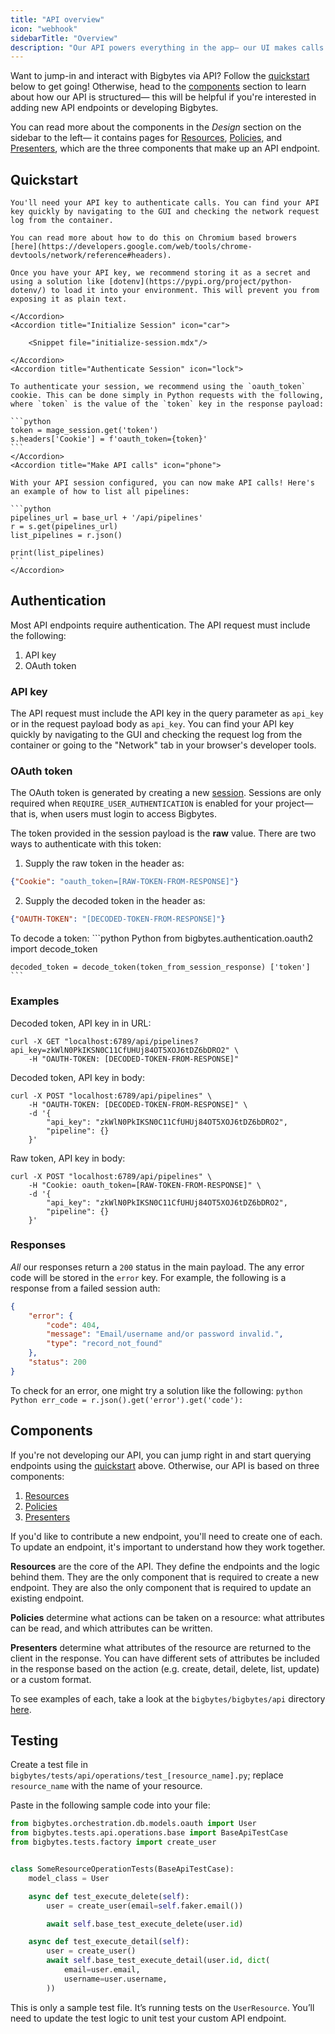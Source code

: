 ```yaml
---
title: "API overview"
icon: "webhook"
sidebarTitle: "Overview"
description: "Our API powers everything in the app— our UI makes calls to the backend, which operates the app. You can learn more about how these work and make your own calls in this section."
---
```


Want to jump-in and interact with Bigbytes via API? Follow the [quickstart](#quickstart) below to get going! Otherwise, head to the [components](#components) section to learn about how our API is structured— this will be helpful if you're interested in adding new API endpoints or developing Bigbytes.

You can read more about the components in the _Design_ section on the sidebar to the left— it contains pages for [Resources](api-reference/resources), [Policies](api-reference/policies), and [Presenters](api-reference/presenters), which are the three components that make up an API endpoint.

## Quickstart

<AccordionGroup>
    <Accordion title="Obtain API Key" icon="key">

    You'll need your API key to authenticate calls. You can find your API key quickly by navigating to the GUI and checking the network request log from the container.

    You can read more about how to do this on Chromium based browers [here](https://developers.google.com/web/tools/chrome-devtools/network/reference#headers).

    Once you have your API key, we recommend storing it as a secret and using a solution like [dotenv](https://pypi.org/project/python-dotenv/) to load it into your environment. This will prevent you from exposing it as plain text.

    </Accordion>
    <Accordion title="Initialize Session" icon="car">

        <Snippet file="initialize-session.mdx"/>

    </Accordion>
    <Accordion title="Authenticate Session" icon="lock">

    To authenticate your session, we recommend using the `oauth_token` cookie. This can be done simply in Python requests with the following, where `token` is the value of the `token` key in the response payload:

    ```python
    token = mage_session.get('token')
    s.headers['Cookie'] = f'oauth_token={token}'
    ```
    </Accordion>
    <Accordion title="Make API calls" icon="phone">

    With your API session configured, you can now make API calls! Here's an example of how to list all pipelines:

    ```python
    pipelines_url = base_url + '/api/pipelines'
    r = s.get(pipelines_url)
    list_pipelines = r.json()

    print(list_pipelines)
    ```
    </Accordion>
</AccordionGroup>

## Authentication

Most API endpoints require authentication. The API request must include the following:

1. API key
1. OAuth token

### API key

The API request must include the API key in the query parameter as `api_key` or in the request payload body as `api_key`. You can find your API key quickly by navigating to the GUI and checking the request log from the container or going to the "Network" tab in your browser's developer tools.

### OAuth token

The OAuth token is generated by creating a new [session](/api-reference/sessions). Sessions are only required when `REQUIRE_USER_AUTHENTICATION` is enabled for your project— that is, when users must login to access Bigbytes.

The token provided in the session payload is the **raw** value. There are two ways to authenticate with this token:

1. Supply the raw token in the header as:

```json
{"Cookie": "oauth_token=[RAW-TOKEN-FROM-RESPONSE]"}
```

2. Supply the decoded token in the header as:

```json
{"OAUTH-TOKEN": "[DECODED-TOKEN-FROM-RESPONSE]"}
```

To decode a token:
<CodeGroup>
    ```python Python
    from bigbytes.authentication.oauth2 import decode_token

    decoded_token = decode_token(token_from_session_response) ['token']
    ```
</CodeGroup>

### Examples

Decoded token, API key in in URL:

```curl
curl -X GET "localhost:6789/api/pipelines?api_key=zkWlN0PkIKSN0C11CfUHUj84OT5XOJ6tDZ6bDRO2" \
    -H "OAUTH-TOKEN: [DECODED-TOKEN-FROM-RESPONSE]"
```

Decoded token, API key in body:

```curl
curl -X POST "localhost:6789/api/pipelines" \
    -H "OAUTH-TOKEN: [DECODED-TOKEN-FROM-RESPONSE]" \
    -d '{
        "api_key": "zkWlN0PkIKSN0C11CfUHUj84OT5XOJ6tDZ6bDRO2",
        "pipeline": {}
    }'
```

Raw token, API key in body:

```curl
curl -X POST "localhost:6789/api/pipelines" \
    -H "Cookie: oauth_token=[RAW-TOKEN-FROM-RESPONSE]" \
    -d '{
        "api_key": "zkWlN0PkIKSN0C11CfUHUj84OT5XOJ6tDZ6bDRO2",
        "pipeline": {}
    }'
```

### Responses

_All_ our responses return a `200` status in the main payload. The any error code will be stored in the `error` key. For example, the following is a response from a failed session auth:

```json
{
    "error": {
        "code": 404,
        "message": "Email/username and/or password invalid.",
        "type": "record_not_found"
    },
    "status": 200
}
```

To check for an error, one might try a solution like the following:
<CodeGroup>
    ```python Python
    err_code = r.json().get('error').get('code'):
    ```
</CodeGroup>

## Components

If you're not developing our API, you can jump right in and start querying endpoints using the [quickstart](#quickstart) above. Otherwise, our API is based on three components:

1. [Resources](/api-reference/resources)
2. [Policies](/api-reference/policies)
3. [Presenters](/api-reference/presenters)

If you'd like to contribute a new endpoint, you'll need to create one of each. To update an endpoint, it's important to understand how they work together.

**Resources** are the core of the API. They define the endpoints and the logic behind them. They are the only component that is required to create a new endpoint. They are also the only component that is required to update an existing endpoint.

**Policies** determine what actions can be taken on a resource: what attributes can be read, and which attributes can be written.

**Presenters** determine what attributes of the resource are returned to the client in the response. You can have different sets of attributes be included in the response based on the action (e.g. create, detail, delete, list, update) or a custom format.

To see examples of each, take a look at the `bigbytes/bigbytes/api` directory [here](https://github.com/digitranslab/bigbytes/tree/master/bigbytes/api).

## Testing

Create a test file in `bigbytes/tests/api/operations/test_[resource_name].py`;
replace `resource_name` with the name of your resource.

Paste in the following sample code into your file:

```python
from bigbytes.orchestration.db.models.oauth import User
from bigbytes.tests.api.operations.base import BaseApiTestCase
from bigbytes.tests.factory import create_user


class SomeResourceOperationTests(BaseApiTestCase):
    model_class = User

    async def test_execute_delete(self):
        user = create_user(email=self.faker.email())

        await self.base_test_execute_delete(user.id)

    async def test_execute_detail(self):
        user = create_user()
        await self.base_test_execute_detail(user.id, dict(
            email=user.email,
            username=user.username,
        ))
```

This is only a sample test file. It’s running tests on the `UserResource`.
You’ll need to update the test logic to unit test your custom API endpoint.
